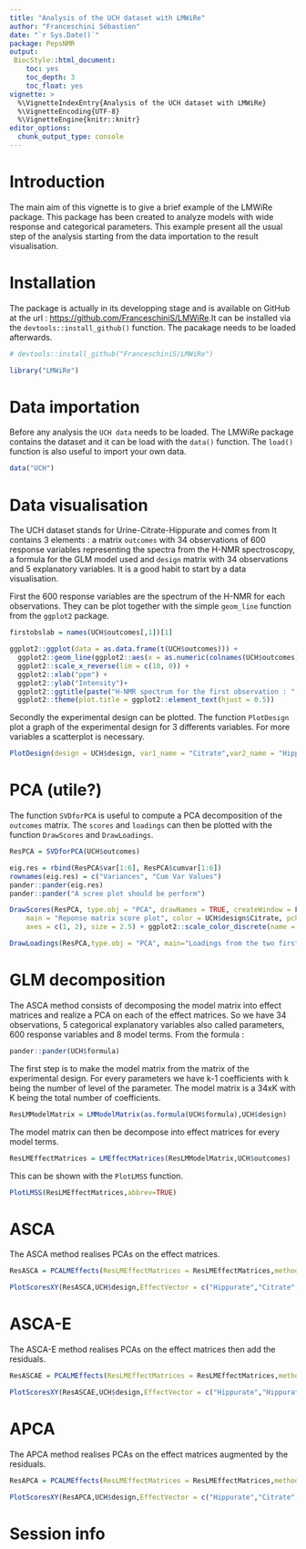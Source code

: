 ```yaml
---
title: "Analysis of the UCH dataset with LMWiRe"
author: "Franceschini Sébastien"
date: "`r Sys.Date()`"
package: PepsNMR
output:
 BiocStyle::html_document:
    toc: yes
    toc_depth: 3
    toc_float: yes
vignette: >
  %\VignetteIndexEntry{Analysis of the UCH dataset with LMWiRe}
  %\VignetteEncoding{UTF-8}
  %\VignetteEngine{knitr::knitr}
editor_options: 
  chunk_output_type: console
---
```


# Introduction

The main aim of this vignette is to give a brief example of the LMWiRe package. This package has been created to analyze models with wide response and categorical parameters. This example present all the usual step of the analysis starting from the data importation to the result visualisation. 

# Installation

The package is actually in its developping stage and is available on GitHub at the url : <https://github.com/FranceschiniS/LMWiRe>.It can be installed via the `devtools::install_github()` function. The pacakage needs to be loaded afterwards.


```r

# devtools::install_github("FranceschiniS/LMWiRe")

library("LMWiRe")

```

# Data importation

Before any analysis the `UCH data` needs to be loaded. The LMWiRe package contains the dataset and it can be load with the `data()` function. The `load()` function is also useful to import your own data.

```r

data("UCH")

```

# Data visualisation

The UCH dataset stands for Urine-Citrate-Hippurate and comes from \textit{Rousseau et al.} It contains 3 elements : a matrix `outcomes` with 34 observations of 600 response variables representing the spectra from the H-NMR spectroscopy, a formula for the GLM model used and `design` matrix with 34 observations and 5 explanatory variables. It is a good habit to start by a data visualisation.

First the 600 response variables are the spectrum of the H-NMR for each observations. They can be plot together with the simple `geom_line` function from the `ggplot2` package.

```r
firstobslab = names(UCH$outcomes[,1])[1]

ggplot2::ggplot(data = as.data.frame(t(UCH$outcomes))) + 
  ggplot2::geom_line(ggplot2::aes(x = as.numeric(colnames(UCH$outcomes)), y = UCH$outcomes[1, ])) +
  ggplot2::scale_x_reverse(lim = c(10, 0)) +
  ggplot2::xlab("ppm") +
  ggplot2::ylab("Intensity")+
  ggplot2::ggtitle(paste("H-NMR spectrum for the first observation : ",firstobslab))+
  ggplot2::theme(plot.title = ggplot2::element_text(hjust = 0.5))

```

Secondly the experimental design can be plotted. The function `PlotDesign` plot a graph of the experimental design for 3 differents variables. For more variables a scatterplot is necessary.

```r

PlotDesign(design = UCH$design, var1_name = "Citrate",var2_name = "Hippurate",var3_name = "Day")

```

# PCA (utile?)

The function `SVDforPCA` is useful to compute a PCA decomposition of the `outcomes` matrix. The `scores` and `loadings` can then be plotted with the function `DrawScores` and `DrawLoadings`.

```r
ResPCA = SVDforPCA(UCH$outcomes)
```

```r

eig.res = rbind(ResPCA$var[1:6], ResPCA$cumvar[1:6])
rownames(eig.res) = c("Variances", "Cum Var Values")
pander::pander(eig.res)
pander::pander("A scree plot should be perform")

```


```r

DrawScores(ResPCA, type.obj = "PCA", drawNames = TRUE, createWindow = F, 
    main = "Reponse matrix score plot", color = UCH$design$Citrate, pch = UCH$design$Hippurate, 
    axes = c(1, 2), size = 2.5) + ggplot2::scale_color_discrete(name = "Citrate") + ggplot2::scale_shape_discrete(name = "Hippurate")

```

```r
DrawLoadings(ResPCA,type.obj = "PCA", main="Loadings from the two first component")
```

# GLM decomposition

The ASCA method consists of decomposing the model matrix into effect matrices and realize a PCA on each of the effect matrices. So we have 34 observations, 5 categorical explanatory variables also called parameters, 600 response variables and 8 model terms. From the formula :

```r
pander::pander(UCH$formula)
```

The first step is to make the model matrix from the matrix of the experimental design. For every parameters we have k-1 coefficients with k being the number of level of the parameter. The model matrix is a 34xK with K being the total number of coefficients.

```r

ResLMModelMatrix = LMModelMatrix(as.formula(UCH$formula),UCH$design)

```

The model matrix can then be decompose into effect matrices for every model terms.

```r

ResLMEffectMatrices = LMEffectMatrices(ResLMModelMatrix,UCH$outcomes)

```


This can be shown with the `PlotLMSS` function.
```r
PlotLMSS(ResLMEffectMatrices,abbrev=TRUE)
```


# ASCA

The ASCA method realises PCAs on the effect matrices.

```r
ResASCA = PCALMEffects(ResLMEffectMatrices = ResLMEffectMatrices,method="ASCA")
```

```r
PlotScoresXY(ResASCA,UCH$design,EffectVector = c("Hippurate","Citrate","Hippurate:Citrate"),varname.color = "Time",varname.pch = "Time")
```

# ASCA-E

The ASCA-E method realises PCAs on the effect matrices then add the residuals.

```r
ResASCAE = PCALMEffects(ResLMEffectMatrices = ResLMEffectMatrices,method="ASCA-E")
```

```r
PlotScoresXY(ResASCAE,UCH$design,EffectVector = c("Hippurate","Hippurate:Citrate"),varname.color = "Time",varname.pch = "Time")
```

# APCA

The APCA method realises PCAs on the effect matrices augmented by the residuals.

```r
ResAPCA = PCALMEffects(ResLMEffectMatrices = ResLMEffectMatrices,method="APCA")
```

```r
PlotScoresXY(ResAPCA,UCH$design,EffectVector = c("Hippurate","Citrate","Hippurate:Citrate"),varname.color = "Time",varname.pch = "Time")
```
# Session info
